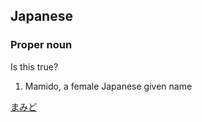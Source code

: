 {{rfv}}
==Japanese==
{{ja-kanjitab|真|実|土}}

===Proper noun===
{{ja-pos|proper|まみど}} Is this true?
# Mamido, a female Japanese given name

[[Category:Japanese female given names|まみど]]